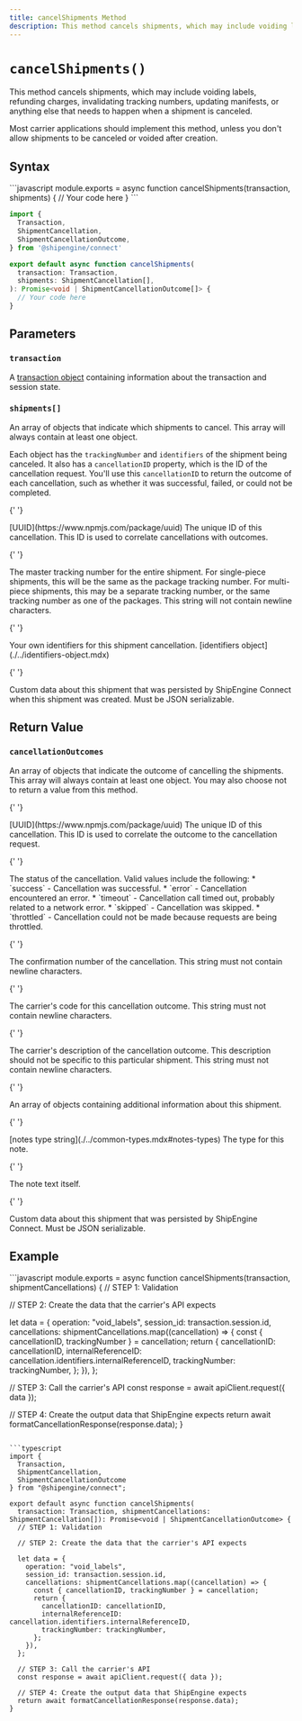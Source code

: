 ```yaml
---
title: cancelShipments Method
description: This method cancels shipments, which may include voiding labels, refunding charges, invalidating tracking numbers, updating manifests, or anything else that needs to happen when a shipment is canceled.
---
```


# `cancelShipments()`

This method cancels shipments, which may include voiding labels, refunding charges, invalidating tracking numbers, updating manifests, or anything else that needs to happen when a shipment is canceled.

Most carrier applications should implement this method, unless you don't allow shipments to be canceled or voided after creation.

## Syntax

<CodeWrapper>
```javascript
module.exports = async function cancelShipments(transaction, shipments) {
  // Your code here
}
```

```typescript
import {
  Transaction,
  ShipmentCancellation,
  ShipmentCancellationOutcome,
} from '@shipengine/connect'

export default async function cancelShipments(
  transaction: Transaction,
  shipments: ShipmentCancellation[],
): Promise<void | ShipmentCancellationOutcome[]> {
  // Your code here
}
```

</CodeWrapper>

## Parameters

### `transaction`

A [transaction object](../transaction.mdx) containing information about the transaction and session state.

### `shipments[]`

An array of objects that indicate which shipments to cancel. This array will always contain at least one object.

Each object has the `trackingNumber` and `identifiers` of the shipment being canceled. It also has a `cancellationID` property, which is the ID of the cancellation request. You'll use this `cancellationID` to return the outcome of each cancellation, such as whether it was successful, failed, or could not be completed.

<Reference>

{' '}

<Field name="cancellationID" nullable={false}>
  <Type>[UUID](https://www.npmjs.com/package/uuid)</Type>
  <Description>
    The unique ID of this cancellation. This ID is used to correlate
    cancellations with outcomes.
  </Description>
</Field>

{' '}

<Field name="trackingNumber" type="string" nullable={false}>
  <Description>
    The master tracking number for the entire shipment. For single-piece
    shipments, this will be the same as the package tracking number. For
    multi-piece shipments, this may be a separate tracking number, or the same
    tracking number as one of the packages. This string will not contain newline
    characters.
  </Description>
</Field>

{' '}

<Field name="identifiers" nullable={false}>
  <Description>
    Your own identifiers for this shipment cancellation.
  </Description>
  <Type>[identifiers object](./../identifiers-object.mdx)</Type>
</Field>

{' '}

<Field name="metadata" type="object" nullable={false}>
  <Description>
    Custom data about this shipment that was persisted by ShipEngine Connect
    when this shipment was created. Must be JSON serializable.
  </Description>
</Field>

</Reference>

## Return Value

### `cancellationOutcomes`

An array of objects that indicate the outcome of cancelling the shipments. This array will always contain at least one object. You may also choose not to return a value from this method.

<Reference>

{' '}

<Field name="cancellationID" required={true}>
  <Type>[UUID](https://www.npmjs.com/package/uuid)</Type>
  <Description>
    The unique ID of this cancellation. This ID is used to correlate the outcome
    to the cancellation request.
  </Description>
</Field>

{' '}

<Field name="status" type="string" required={true}>
  <Description>
    The status of the cancellation. Valid values include the following: *
    `success` - Cancellation was successful. * `error` - Cancellation
    encountered an error. * `timeout` - Cancellation call timed out, probably
    related to a network error. * `skipped` - Cancellation was skipped. *
    `throttled` - Cancellation could not be made because requests are being
    throttled.
  </Description>
</Field>

{' '}

<Field name="confirmationNumber" type="string" required={false}>
  <Description>
    The confirmation number of the cancellation. This string must not contain
    newline characters.
  </Description>
</Field>

{' '}

<Field name="code" type="string" required={false}>
  <Description>
    The carrier's code for this cancellation outcome. This string must not
    contain newline characters.
  </Description>
</Field>

{' '}

<Field name="description" type="string" required={false}>
  <Description>
    The carrier's description of the cancellation outcome. This description
    should not be specific to this particular shipment. This string must not
    contain newline characters.
  </Description>
</Field>

{' '}

<Field name="notes" type="object[]" required={false}>
  <Description>
    An array of objects containing additional information about this shipment.
  </Description>
</Field>

{' '}

<Field name="notes[].type" required={true}>
  <Type>[notes type string](./../common-types.mdx#notes-types)</Type>
  <Description>The type for this note.</Description>
</Field>

{' '}

<Field name="notes[].text" type="string" required={true}>
  <Description>The note text itself.</Description>
</Field>

{' '}

<Field name="metadata" type="object" required={false}>
  <Description>
    Custom data about this shipment that was persisted by ShipEngine Connect.
    Must be JSON serializable.
  </Description>
</Field>

</Reference>

## Example

<CodeWrapper>
```javascript
module.exports = async function cancelShipments(transaction, shipmentCancellations) {
  // STEP 1: Validation

// STEP 2: Create the data that the carrier's API expects

let data = {
operation: "void_labels",
session_id: transaction.session.id,
cancellations: shipmentCancellations.map((cancellation) => {
const { cancellationID, trackingNumber } = cancellation;
return {
cancellationID: cancellationID,
internalReferenceID: cancellation.identifiers.internalReferenceID,
trackingNumber: trackingNumber,
};
}),
};

// STEP 3: Call the carrier's API
const response = await apiClient.request({ data });

// STEP 4: Create the output data that ShipEngine expects
return await formatCancellationResponse(response.data);
}

````

```typescript
import {
  Transaction,
  ShipmentCancellation,
  ShipmentCancellationOutcome
} from "@shipengine/connect";

export default async function cancelShipments(
  transaction: Transaction, shipmentCancellations: ShipmentCancellation[]): Promise<void | ShipmentCancellationOutcome> {
  // STEP 1: Validation

  // STEP 2: Create the data that the carrier's API expects

  let data = {
    operation: "void_labels",
    session_id: transaction.session.id,
    cancellations: shipmentCancellations.map((cancellation) => {
      const { cancellationID, trackingNumber } = cancellation;
      return {
        cancellationID: cancellationID,
        internalReferenceID: cancellation.identifiers.internalReferenceID,
        trackingNumber: trackingNumber,
      };
    }),
  };

  // STEP 3: Call the carrier's API
  const response = await apiClient.request({ data });

  // STEP 4: Create the output data that ShipEngine expects
  return await formatCancellationResponse(response.data);
}
````

</CodeWrapper>

